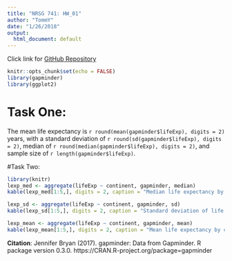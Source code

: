 ```yaml
---
title: "NRSG 741: HW_01"
author: "TommY"
date: "1/26/2018"
output:
  html_document: default
---
```

Click link for [GitHub Repository](https://github.com/tommyflynn/N741_Homework.git)
```r
knitr::opts_chunk$set(echo = FALSE)
library(gapminder)
library(ggplot2)
```
# Task One:
The mean life expectancy is `r round(mean(gapminder$lifeExp), digits = 2)` years,
with a standard deviation of `r round(sd(gapminder$lifeExp), digits = 2)`, median of `r round(median(gapminder$lifeExp), digits = 2)`, and sample size of `r length(gapminder$lifeExp)`.


#Task Two:
```r
library(knitr)
lexp_med <- aggregate(lifeExp ~ continent, gapminder, median)
kable(lexp_med[1:5,], digits = 2, caption = "Median life expectancy by continent")

lexp_sd <- aggregate(lifeExp ~ continent, gapminder, sd)
kable(lexp_sd[1:5,], digits = 2, caption = "Standard deviation of life expectancy by continent")

lexp_mean <- aggregate(lifeExp ~ continent, gapminder, mean)
kable(lexp_mean[1:5,], digits = 2, caption = "Mean life expectancy by continent")
```



**Citation**: Jennifer Bryan (2017). gapminder: Data from Gapminder. R package version 0.3.0.
https://CRAN.R-project.org/package=gapminder